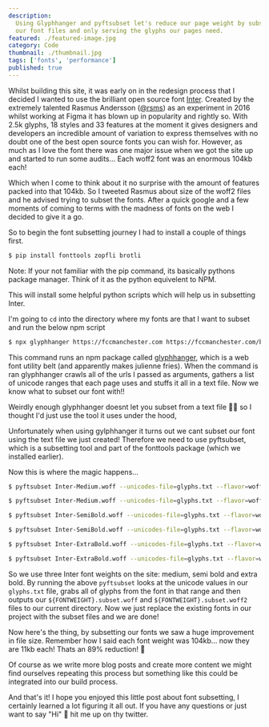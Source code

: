 ```yaml
---
description:
  Using Glyphhanger and pyftsubset let's reduce our page weight by subsettting
  our font files and only serving the glyphs our pages need.
featured: ./featured-image.jpg
category: Code
thumbnail: ./thumbnail.jpg
tags: ['fonts', 'performance']
published: true
---
```


Whilst building this site, it was early on in the redesign process that I
decided I wanted to use the brilliant open source font
[Inter](https://rsms.me/inter/). Created by the extremely talented Rasmus
Andersson ([@rsms](https://twitter.com/rsms)) as an experiment in 2016 whilst
working at Figma it has blown up in popularity and rightly so. With 2.5k glyphs,
18 styles and 33 features at the moment it gives designers and developers an
incredible amount of variation to express themselves with no doubt one of the
best open source fonts you can wish for. However, as much as I love the font
there was one major issue when we got the site up and started to run some
audits... Each woff2 font was an enormous 104kb each!

Which when I come to think about it no surprise with the amount of features
packed into that 104kb. So I tweeted Rasmus about size of the woff2 files and he
advised trying to subset the fonts. After a quick google and a few moments of
coming to terms with the madness of fonts on the web I decided to give it a go.

So to begin the font subsetting journey I had to install a couple of things
first.

```bash
$ pip install fonttools zopfli brotli
```

Note: If your not familiar with the pip command, its basically pythons package
manager. Think of it as the python equivelent to NPM.

This will install some helpful python scripts which will help us in subsetting
Inter.

I'm going to `cd` into the directory where my fonts are that I want to subset
and run the below npm script

```bash
$ npx glyphhanger https://fccmanchester.com https://fccmanchester.com/blog https://fccmanchester.com/upcoming-meetups https://fccmanchester.com/learning-resources > glyphs.txt
```

This command runs an npm package called
[glyphhanger](https://github.com/filamentgroup/glyphhanger), which is a web font
utility belt (and apparently makes julienne fries). When the command is ran
glyphhanger crawls all of the urls I passed as arguments, gathers a list of
unicode ranges that each page uses and stuffs it all in a text file. Now we know
what to subset our font with!!

Weirdly enough glyphhanger doesnt let you subset from a text file 🤷‍♂️ so I
thought I'd just use the tool it uses under the hood,

Unfortunately when using gylphhanger it turns out we cant subset our font using
the text file we just created! Therefore we need to use pyftsubset, which is a
subsetting tool and part of the fonttools package (which we installed earlier).

Now this is where the magic happens...

```bash
$ pyftsubset Inter-Medium.woff --unicodes-file=glyphs.txt --flavor=woff --with-zopfli

$ pyftsubset Inter-Medium.woff --unicodes-file=glyphs.txt --flavor=woff2

$ pyftsubset Inter-SemiBold.woff --unicodes-file=glyphs.txt --flavor=woff --with-zopfli

$ pyftsubset Inter-SemiBold.woff --unicodes-file=glyphs.txt --flavor=woff2

$ pyftsubset Inter-ExtraBold.woff --unicodes-file=glyphs.txt --flavor=woff --with-zopfli

$ pyftsubset Inter-ExtraBold.woff --unicodes-file=glyphs.txt --flavor=woff2
```

So we use three Inter font weights on the site: medium, semi bold and extra
bold. By running the above `pyftsubset` looks at the unicode values in our
`glyphs.txt` file, grabs all of glyphs from the font in that range and then
outputs our `${FONTWEIGHT}.subset.woff` and `${FONTWEIGHT}.subset.woff2` files
to our current directory. Now we just replace the existing fonts in our project
with the subset files and we are done!

Now here's the thing, by subsetting our fonts we saw a huge improvement in file
size. Remember how I said each font weight was 104kb... now they are 11kb each!
Thats an 89% reduction! 🤯

Of course as we write more blog posts and create more content we might find
ourselves repeating this process but something like this could be integrated
into our build process.

And that's it! I hope you enjoyed this little post about font subsetting, I
certainly learned a lot figuring it all out. If you have any questions or just
want to say "Hi" 👋 hit me up on thy twitter.
